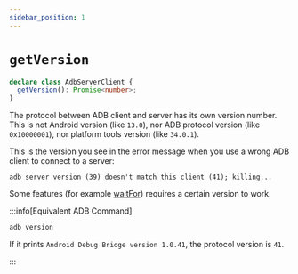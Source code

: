 ```yaml
---
sidebar_position: 1
---
```


# `getVersion`

```ts showLineNumbers
declare class AdbServerClient {
  getVersion(): Promise<number>;
}
```

The protocol between ADB client and server has its own version number. This is not Android version (like `13.0`), nor ADB protocol version (like `0x10000001`), nor platform tools version (like `34.0.1`).

This is the version you see in the error message when you use a wrong ADB client to connect to a server:

```text
adb server version (39) doesn't match this client (41); killing...
```

Some features (for example [waitFor](./wait-for.mdx)) requires a certain version to work.

:::info[Equivalent ADB Command]

```sh
adb version
```

If it prints `Android Debug Bridge version 1.0.41`, the protocol version is `41`.

:::
